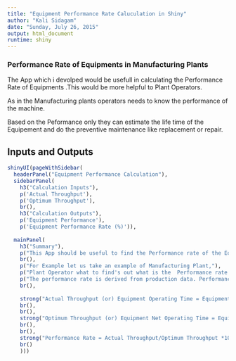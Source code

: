 ```yaml
---
title: "Equipment Performance Rate Caluculation in Shiny"
author: "Kali Sidagam"
date: "Sunday, July 26, 2015"
output: html_document
runtime: shiny
---
```


### Performance Rate of Equipments in Manufacturing Plants
The App which i devolped would be usefull in calculating the Performance Rate of Equipments .This would be more helpful to Plant Operators.

As in the Manufacturing plants operators needs to know the performance of the machine.

Based on the Peformance only they can estimate the life time of the Equipement and do the preventive maintenance like replacement or repair.


## Inputs and Outputs



```r
shinyUI(pageWithSidebar( 
  headerPanel("Equipment Performance Calculation"), 
  sidebarPanel(
    h3("Calculation Inputs"),
    p('Actual Throughput'),
    p('Optimum Throughput'),
    br(),
    h3("Calculation Outputs"),
    p('Equipment Performance'),
    p('Equipment Performance Rate (%)')),
  
  mainPanel(
    h3("Summary"),
    p("This App should be useful to find the Performance rate of the Equipment in Manufacturing Plant"),
    br(),
    p("For Example let us take an example of Manufacturing Plant,"),
    p("Plant Operator what to find's out what is the  Performance rate of the Equipment in Manufacturing Plant "),
    p("The performance rate is derived from production data. Performance rate compares the speed at which the unit was operated to the rated design speed."),
    br(),
    
    strong("Actual Throughput (or) Equipment Operating Time = Equipment Loading Time - Equipment Unplanned Downtime"),
    br(),
    br(),
    strong("Optimum Throughput (or) Equipment Net Operating Time = Equipment Operating Time - Equipment Total Speed Loss"),
    br(),
    br(),
    strong("Performance Rate = Actual Throughput/Optimum Throughput *100"),
    br()
    )))
```





